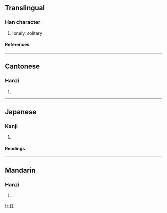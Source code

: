 {{see|停}}

==Translingual==
===Han character===
{{Han char|rn=9|rad=人|as=02|sn=4|four=2122<sub>0</sub>|canj=人一弓 (OMN)}}
# lonely, solitary
====References====
{{Han ref|kx=0091.110|dkj=00351|dj=0193.030|hdz=10108.010|uh=4EC3|ud=20163|bh=A4B1|bd=42161}}
----
==Cantonese==
===Hanzi===
{{yue-hanzi|jyut=|y=ding1}}
# {{defn|Cantonese}}
----
==Japanese==
===Kanji===
{{ja-kanji|grade=|rs=人02}}
# {{defn|Japanese}}
====Readings====
{{ja-readings|on=[[てい]] (tei)|kun=}}
----
==Mandarin==
===Hanzi===
{{cmn-hanzi|pin=[[dīng]] (ding1)|wg=ting<sup>1</sup>}}
# {{defn|Mandarin}}

[[fr:仃]]
